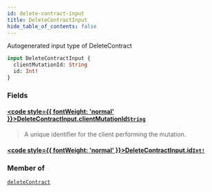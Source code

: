 ```yaml
---
id: delete-contract-input
title: DeleteContractInput
hide_table_of_contents: false
---
```








Autogenerated input type of DeleteContract

```graphql
input DeleteContractInput {
  clientMutationId: String
  id: Int!
}
```


### Fields

#### [<code style={{ fontWeight: 'normal' }}>DeleteContractInput.<b>clientMutationId</b></code>](#)<Bullet />[`String`](/api/graphql/documentation/scalars/string) <Badge class="secondary" text="scalar"/>
> A unique identifier for the client performing the mutation.
> 

#### [<code style={{ fontWeight: 'normal' }}>DeleteContractInput.<b>id</b></code>](#)<Bullet />[`Int!`](/api/graphql/documentation/scalars/int) <Badge class="secondary" text="non-null"/> <Badge class="secondary" text="scalar"/>
> 
> 



### Member of

[`deleteContract`](/api/graphql/documentation/mutations/delete-contract)  <Badge class="secondary" text="mutation"/>



